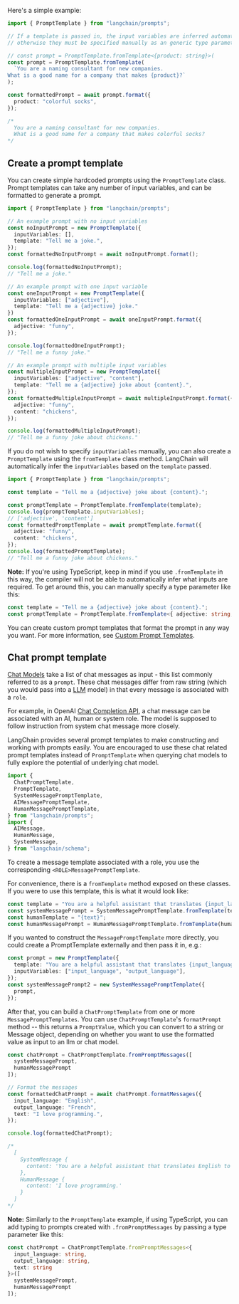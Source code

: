 Here's a simple example:

```typescript
import { PromptTemplate } from "langchain/prompts";

// If a template is passed in, the input variables are inferred automatically from the template,
// otherwise they must be specified manually as an generic type parameter.

// const prompt = PromptTemplate.fromTemplate<{product: string}>(
const prompt = PromptTemplate.fromTemplate(
  `You are a naming consultant for new companies.
What is a good name for a company that makes {product}?`
);

const formattedPrompt = await prompt.format({
  product: "colorful socks",
});

/*
  You are a naming consultant for new companies.
  What is a good name for a company that makes colorful socks?
*/
```


## Create a prompt template

You can create simple hardcoded prompts using the `PromptTemplate` class. Prompt templates can take any number of input variables, and can be formatted to generate a prompt.


```typescript
import { PromptTemplate } from "langchain/prompts";

// An example prompt with no input variables
const noInputPrompt = new PromptTemplate({
  inputVariables: [],
  template: "Tell me a joke.",
});
const formattedNoInputPrompt = await noInputPrompt.format();

console.log(formattedNoInputPrompt);
// "Tell me a joke."

// An example prompt with one input variable
const oneInputPrompt = new PromptTemplate({
  inputVariables: ["adjective"],
  template: "Tell me a {adjective} joke."
})
const formattedOneInputPrompt = await oneInputPrompt.format({
  adjective: "funny",
});

console.log(formattedOneInputPrompt);
// "Tell me a funny joke."

// An example prompt with multiple input variables
const multipleInputPrompt = new PromptTemplate({
  inputVariables: ["adjective", "content"],
  template: "Tell me a {adjective} joke about {content}.",
});
const formattedMultipleInputPrompt = await multipleInputPrompt.format({
  adjective: "funny",
  content: "chickens",
});

console.log(formattedMultipleInputPrompt);
// "Tell me a funny joke about chickens."
```

If you do not wish to specify `inputVariables` manually, you can also create a `PromptTemplate` using the `fromTemplate` class method. LangChain will automatically infer the `inputVariables` based on the `template` passed.

```typescript
import { PromptTemplate } from "langchain/prompts";

const template = "Tell me a {adjective} joke about {content}.";

const promptTemplate = PromptTemplate.fromTemplate(template);
console.log(promptTemplate.inputVariables);
// ['adjective', 'content']
const formattedPromptTemplate = await promptTemplate.format({
  adjective: "funny",
  content: "chickens",
});
console.log(formattedPromptTemplate);
// "Tell me a funny joke about chickens."
```

**Note:** If you're using TypeScript, keep in mind if you use `.fromTemplate` in this way, the compiler will not be able to automatically infer what inputs
are required. To get around this, you can manually specify a type parameter like this:

```typescript
const template = "Tell me a {adjective} joke about {content}.";
const promptTemplate = PromptTemplate.fromTemplate<{ adjective: string, content: string }>(template);
```

You can create custom prompt templates that format the prompt in any way you want. For more information, see [Custom Prompt Templates](/docs/modules/model_io/prompts/prompt_templates).

## Chat prompt template

[Chat Models](/docs/modules/model_io/models/chat) take a list of chat messages as input - this list commonly referred to as a `prompt`.
These chat messages differ from raw string (which you would pass into a [LLM](/docs/modules/model_io/models/llms) model) in that every message is associated with a `role`.

For example, in OpenAI [Chat Completion API](https://platform.openai.com/docs/guides/chat/introduction), a chat message can be associated with an AI, human or system role. The model is supposed to follow instruction from system chat message more closely.

LangChain provides several prompt templates to make constructing and working with prompts easily. You are encouraged to use these chat related prompt templates instead of `PromptTemplate` when querying chat models to fully explore the potential of underlying chat model.

```typescript
import {
  ChatPromptTemplate,
  PromptTemplate,
  SystemMessagePromptTemplate,
  AIMessagePromptTemplate,
  HumanMessagePromptTemplate,
} from "langchain/prompts";
import {
  AIMessage,
  HumanMessage,
  SystemMessage,
} from "langchain/schema";
```

To create a message template associated with a role, you use the corresponding `<ROLE>MessagePromptTemplate`.

For convenience, there is a `fromTemplate` method exposed on these classes. If you were to use this template, this is what it would look like:


```typescript
const template = "You are a helpful assistant that translates {input_language} to {output_language}.";
const systemMessagePrompt = SystemMessagePromptTemplate.fromTemplate(template);
const humanTemplate = "{text}";
const humanMessagePrompt = HumanMessagePromptTemplate.fromTemplate(humanTemplate);
```

If you wanted to construct the `MessagePromptTemplate` more directly, you could create a PromptTemplate externally and then pass it in, e.g.:


```typescript
const prompt = new PromptTemplate({
  template: "You are a helpful assistant that translates {input_language} to {output_language}.",
  inputVariables: ["input_language", "output_language"],
});
const systemMessagePrompt2 = new SystemMessagePromptTemplate({
  prompt,
});
```

After that, you can build a `ChatPromptTemplate` from one or more `MessagePromptTemplates`. You can use `ChatPromptTemplate`'s `formatPrompt` method -- this returns a `PromptValue`, which you can convert to a string or Message object, depending on whether you want to use the formatted value as input to an llm or chat model.


```typescript
const chatPrompt = ChatPromptTemplate.fromPromptMessages([
  systemMessagePrompt,
  humanMessagePrompt
]);

// Format the messages
const formattedChatPrompt = await chatPrompt.formatMessages({
  input_language: "English",
  output_language: "French",
  text: "I love programming.",
});

console.log(formattedChatPrompt);

/*
  [
    SystemMessage {
      content: 'You are a helpful assistant that translates English to French.'
    },
    HumanMessage {
      content: 'I love programming.'
    }
  ]
*/
```

**Note:** Similarly to the `PromptTemplate` example, if using TypeScript, you can add typing to prompts created with `.fromPromptMessages` by passing a type parameter like this:

```typescript
const chatPrompt = ChatPromptTemplate.fromPromptMessages<{
  input_language: string,
  output_language: string,
  text: string
}>([
  systemMessagePrompt,
  humanMessagePrompt
]);
```
